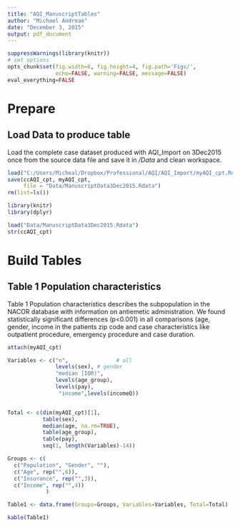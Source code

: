```yaml
---
title: "AQI_ManuscriptTables"
author: "Michael Andreae"
date: "December 3, 2015"
output: pdf_document
---
```


```r
suppressWarnings(library(knitr))
# set options
opts_chunk$set(fig.width=6, fig.height=4, fig.path='Figs/',
               echo=FALSE, warning=FALSE, message=FALSE)
eval_everything=FALSE
```

# Prepare

## Load Data to produce table

Load the complete case dataset produced with AQI_Import  on 3Dec2015 once from the source data file and save it in */Data* and clean workspace.

```r
load("C:/Users/Micheal/Dropbox/Professional/AQI/AQI_Import/myAQI_cpt.Rdata")
save(ccAQI_cpt, myAQI_cpt, 
     file = "Data/ManuscriptData3Dec2015.Rdata")
rm(list=ls())
```

```r
library(knitr)
library(dplyr)
```

```r
load("Data/ManuscriptData3Dec2015.Rdata")
str(ccAQI_cpt)
```

# Build Tables

## Table 1 Population characteristics

Table 1 Population characteristics describes the subpopulation in the NACOR database with information on antiemetic administration. We found statistically significant differences (p<0.001) in all comparisons (age, gender, income in the patients zip code and case characteristics like outpatient procedure, emergency procedure and case duration.

```r
attach(myAQI_cpt)

Variables <- c("n",               # all
               levels(sex), # gender
               "median [IQR)",
               levels(age_group), 
               levels(pay),
                "income",levels(incomeQ))


Total <- c(dim(myAQI_cpt)[1], 
           table(sex),
           median(age, na.rm=TRUE),
           table(age_group),
           table(pay),
           seq(1, length(Variables)-14))

Groups <- c(
  c("Population", "Gender", ""),
  c("Age", rep("",6)),
  c("Insurance", rep("",3)),
  c("Income", rep("",4))
            )

Table1 <- data.frame(Groups=Groups, Variables=Variables, Total=Total)

kable(Table1)

```